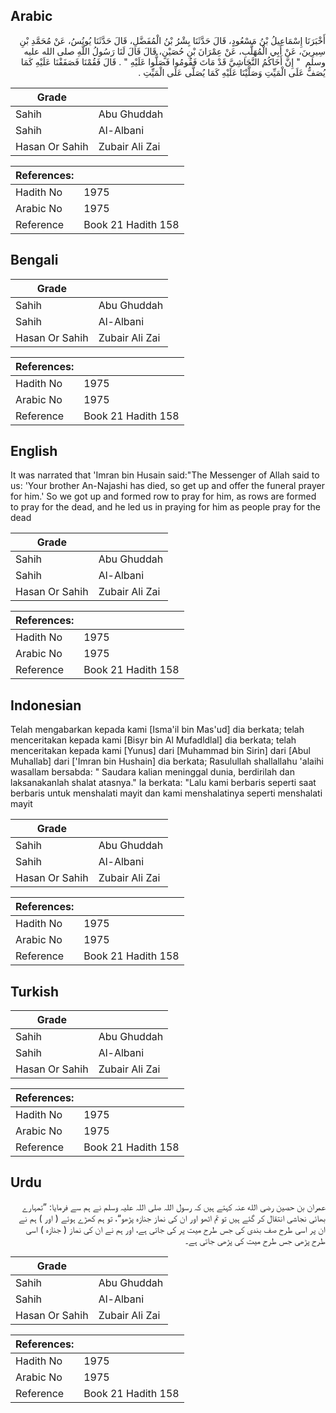 ## Arabic

<div
  dir="rtl"
  lang="ar"
  style={{ fontSize: "larger", backgroundColor: "#f8f9fa", padding: 20 }}
>
  أَخْبَرَنَا إِسْمَاعِيلُ بْنُ مَسْعُودٍ، قَالَ حَدَّثَنَا بِشْرُ بْنُ
  الْمُفَضَّلِ، قَالَ حَدَّثَنَا يُونُسُ، عَنْ مُحَمَّدِ بْنِ سِيرِينَ، عَنْ
  أَبِي الْمُهَلَّبِ، عَنْ عِمْرَانَ بْنِ حُصَيْنٍ، قَالَ قَالَ لَنَا رَسُولُ
  اللَّهِ صلى الله عليه وسلم ‏ "‏ إِنَّ أَخَاكُمُ النَّجَاشِيَّ قَدْ مَاتَ
  فَقُومُوا فَصَلُّوا عَلَيْهِ ‏"‏ ‏.‏ قَالَ فَقُمْنَا فَصَفَفْنَا عَلَيْهِ
  كَمَا يُصَفُّ عَلَى الْمَيِّتِ وَصَلَّيْنَا عَلَيْهِ كَمَا يُصَلَّى عَلَى
  الْمَيِّتِ ‏.‏
</div>
<div style={{ backgroundColor: "#f8f9fa", padding: 20, marginBottom: 10 }}>
  <table>
    <thead>
      <tr>
        <th>Grade</th>
        <th></th>
      </tr>
    </thead>
    <tbody>
      <tr>
        <td>Sahih</td>
        <td>Abu Ghuddah</td>
      </tr>
      <tr>
        <td>Sahih</td>
        <td>Al-Albani</td>
      </tr>
      <tr>
        <td>Hasan Or Sahih</td>
        <td>Zubair Ali Zai</td>
      </tr>
    </tbody>
  </table>
  <table>
    <thead>
      <tr>
        <th>References:</th>
        <th></th>
      </tr>
    </thead>
    <tbody>
      <tr>
        <td>Hadith No</td>
        <td>1975</td>
      </tr>
      <tr>
        <td>Arabic No</td>
        <td>1975</td>
      </tr>
      <tr>
        <td>Reference</td>
        <td>Book 21 Hadith 158</td>
      </tr>
    </tbody>
  </table>
</div>

## Bengali

<div
  dir="ltr"
  lang="bn"
  style={{ fontSize: "larger", backgroundColor: "#f8f9fa", padding: 20 }}
></div>
<div style={{ backgroundColor: "#f8f9fa", padding: 20, marginBottom: 10 }}>
  <table>
    <thead>
      <tr>
        <th>Grade</th>
        <th></th>
      </tr>
    </thead>
    <tbody>
      <tr>
        <td>Sahih</td>
        <td>Abu Ghuddah</td>
      </tr>
      <tr>
        <td>Sahih</td>
        <td>Al-Albani</td>
      </tr>
      <tr>
        <td>Hasan Or Sahih</td>
        <td>Zubair Ali Zai</td>
      </tr>
    </tbody>
  </table>
  <table>
    <thead>
      <tr>
        <th>References:</th>
        <th></th>
      </tr>
    </thead>
    <tbody>
      <tr>
        <td>Hadith No</td>
        <td>1975</td>
      </tr>
      <tr>
        <td>Arabic No</td>
        <td>1975</td>
      </tr>
      <tr>
        <td>Reference</td>
        <td>Book 21 Hadith 158</td>
      </tr>
    </tbody>
  </table>
</div>

## English

<div
  dir="ltr"
  lang="en"
  style={{ fontSize: "larger", backgroundColor: "#f8f9fa", padding: 20 }}
>
  It was narrated that 'Imran bin Husain said:"The Messenger of Allah said to
  us: 'Your brother An-Najashi has died, so get up and offer the funeral prayer
  for him.' So we got up and formed row to pray for him, as rows are formed to
  pray for the dead, and he led us in praying for him as people pray for the
  dead
</div>
<div style={{ backgroundColor: "#f8f9fa", padding: 20, marginBottom: 10 }}>
  <table>
    <thead>
      <tr>
        <th>Grade</th>
        <th></th>
      </tr>
    </thead>
    <tbody>
      <tr>
        <td>Sahih</td>
        <td>Abu Ghuddah</td>
      </tr>
      <tr>
        <td>Sahih</td>
        <td>Al-Albani</td>
      </tr>
      <tr>
        <td>Hasan Or Sahih</td>
        <td>Zubair Ali Zai</td>
      </tr>
    </tbody>
  </table>
  <table>
    <thead>
      <tr>
        <th>References:</th>
        <th></th>
      </tr>
    </thead>
    <tbody>
      <tr>
        <td>Hadith No</td>
        <td>1975</td>
      </tr>
      <tr>
        <td>Arabic No</td>
        <td>1975</td>
      </tr>
      <tr>
        <td>Reference</td>
        <td>Book 21 Hadith 158</td>
      </tr>
    </tbody>
  </table>
</div>

## Indonesian

<div
  dir="ltr"
  lang="id"
  style={{ fontSize: "larger", backgroundColor: "#f8f9fa", padding: 20 }}
>
  Telah mengabarkan kepada kami [Isma'il bin Mas'ud] dia berkata; telah
  menceritakan kepada kami [Bisyr bin Al Mufadldlal] dia berkata; telah
  menceritakan kepada kami [Yunus] dari [Muhammad bin Sirin] dari [Abul
  Muhallab] dari ['Imran bin Hushain] dia berkata; Rasulullah shallallahu
  'alaihi wasallam bersabda: " Saudara kalian meninggal dunia, berdirilah dan
  laksanakanlah shalat atasnya." Ia berkata: "Lalu kami berbaris seperti saat
  berbaris untuk menshalati mayit dan kami menshalatinya seperti menshalati
  mayit
</div>
<div style={{ backgroundColor: "#f8f9fa", padding: 20, marginBottom: 10 }}>
  <table>
    <thead>
      <tr>
        <th>Grade</th>
        <th></th>
      </tr>
    </thead>
    <tbody>
      <tr>
        <td>Sahih</td>
        <td>Abu Ghuddah</td>
      </tr>
      <tr>
        <td>Sahih</td>
        <td>Al-Albani</td>
      </tr>
      <tr>
        <td>Hasan Or Sahih</td>
        <td>Zubair Ali Zai</td>
      </tr>
    </tbody>
  </table>
  <table>
    <thead>
      <tr>
        <th>References:</th>
        <th></th>
      </tr>
    </thead>
    <tbody>
      <tr>
        <td>Hadith No</td>
        <td>1975</td>
      </tr>
      <tr>
        <td>Arabic No</td>
        <td>1975</td>
      </tr>
      <tr>
        <td>Reference</td>
        <td>Book 21 Hadith 158</td>
      </tr>
    </tbody>
  </table>
</div>

## Turkish

<div
  dir="ltr"
  lang="tr"
  style={{ fontSize: "larger", backgroundColor: "#f8f9fa", padding: 20 }}
></div>
<div style={{ backgroundColor: "#f8f9fa", padding: 20, marginBottom: 10 }}>
  <table>
    <thead>
      <tr>
        <th>Grade</th>
        <th></th>
      </tr>
    </thead>
    <tbody>
      <tr>
        <td>Sahih</td>
        <td>Abu Ghuddah</td>
      </tr>
      <tr>
        <td>Sahih</td>
        <td>Al-Albani</td>
      </tr>
      <tr>
        <td>Hasan Or Sahih</td>
        <td>Zubair Ali Zai</td>
      </tr>
    </tbody>
  </table>
  <table>
    <thead>
      <tr>
        <th>References:</th>
        <th></th>
      </tr>
    </thead>
    <tbody>
      <tr>
        <td>Hadith No</td>
        <td>1975</td>
      </tr>
      <tr>
        <td>Arabic No</td>
        <td>1975</td>
      </tr>
      <tr>
        <td>Reference</td>
        <td>Book 21 Hadith 158</td>
      </tr>
    </tbody>
  </table>
</div>

## Urdu

<div
  dir="rtl"
  lang="ur"
  style={{ fontSize: "larger", backgroundColor: "#f8f9fa", padding: 20 }}
>
  عمران بن حصین رضی الله عنہ کہتے ہیں کہ رسول اللہ صلی اللہ علیہ وسلم نے ہم سے
  فرمایا: ”تمہارے بھائی نجاشی انتقال کر گئے ہیں تو تم اٹھو اور ان کی نماز جنازہ
  پڑھو“، تو ہم کھڑے ہوئے ( اور ) ہم نے ان پر اسی طرح صف بندی کی جس طرح میت پر کی
  جاتی ہے، اور ہم نے ان کی نماز ( جنازہ ) اسی طرح پڑھی جس طرح میت کی پڑھی جاتی
  ہے۔
</div>
<div style={{ backgroundColor: "#f8f9fa", padding: 20, marginBottom: 10 }}>
  <table>
    <thead>
      <tr>
        <th>Grade</th>
        <th></th>
      </tr>
    </thead>
    <tbody>
      <tr>
        <td>Sahih</td>
        <td>Abu Ghuddah</td>
      </tr>
      <tr>
        <td>Sahih</td>
        <td>Al-Albani</td>
      </tr>
      <tr>
        <td>Hasan Or Sahih</td>
        <td>Zubair Ali Zai</td>
      </tr>
    </tbody>
  </table>
  <table>
    <thead>
      <tr>
        <th>References:</th>
        <th></th>
      </tr>
    </thead>
    <tbody>
      <tr>
        <td>Hadith No</td>
        <td>1975</td>
      </tr>
      <tr>
        <td>Arabic No</td>
        <td>1975</td>
      </tr>
      <tr>
        <td>Reference</td>
        <td>Book 21 Hadith 158</td>
      </tr>
    </tbody>
  </table>
</div>

